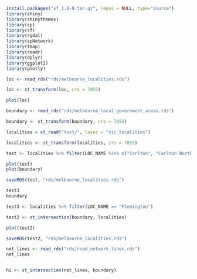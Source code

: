 ```r
install.packages("sf_1.0-9.tar.gz", repos = NULL, type="source")
library(shiny)
library(shinythemes)
library(sp)
library(sf)
library(rgdal)
library(spNetwork)
library(tmap)
library(readr)
library(dplyr)
library(ggplot2)
library(plotly)
```

```r
loc <- read_rds("rds/melbourne_localities.rds")
```

```r
loc <- st_transform(loc, crs = 7855)
```

```r
plot(loc)
```

```r
boundary <- read_rds("rds/melbourne_local_government_areas.rds")
```

```r
boundary <- st_transform(boundary, crs = 7855)
```

```r
localities = st_read("test/", layer = "vic_localities") 
```

```r
localities <- st_transform(localities, crs = 7855)
```

```r
test <- localities %>% filter(LOC_NAME %in% c("Carlton", "Carlton North", "Docklands", "East Melbourne", "Flemington", "Kensington", "Melbourne", "North Melbourne", "Parkville", "Port Melbourne", "South Wharf", "South Yarra", "Southbank", "West Melbourne"))
```

```r
plot(test)
plot(boundary)
```

```r
saveRDS(test, "rds/melbourne_localities.rds")
```

```r
test3
boundary
```

```r
test3 <- localities %>% filter(LOC_NAME == "Flemington")

test2 <- st_intersection(boundary, localities)
```

```r
plot(test2)
```

```r
saveRDS(test2, "rds/melbourne_localities.rds")
```

```r
net_lines <- read_rds("rds/road_network_lines.rds")
net_lines


hi <- st_intersection(net_lines, boundary)
```
